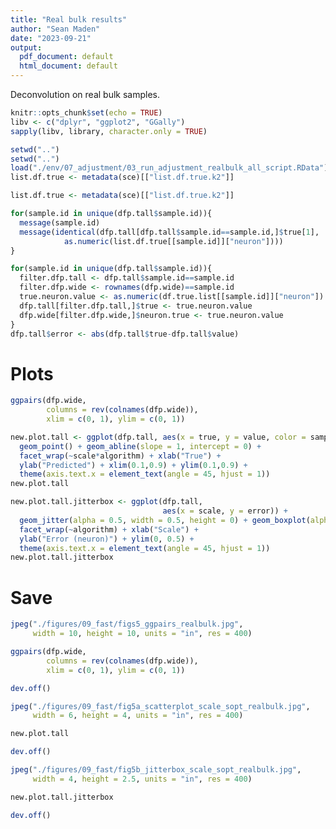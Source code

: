 ```yaml
---
title: "Real bulk results"
author: "Sean Maden"
date: "2023-09-21"
output:
  pdf_document: default
  html_document: default
---
```


Deconvolution on real bulk samples.

```r
knitr::opts_chunk$set(echo = TRUE)
libv <- c("dplyr", "ggplot2", "GGally")
sapply(libv, library, character.only = TRUE)
```

```r
setwd("..")
setwd("..")
load("./env/07_adjustment/03_run_adjustment_realbulk_all_script.RData")
list.df.true <- metadata(sce)[["list.df.true.k2"]]
```

```r
list.df.true <- metadata(sce)[["list.df.true.k2"]]

for(sample.id in unique(dfp.tall$sample.id)){
  message(sample.id)
  message(identical(dfp.tall[dfp.tall$sample.id==sample.id,]$true[1],
            as.numeric(list.df.true[[sample.id]]["neuron"])))
}
```
  
```r
for(sample.id in unique(dfp.tall$sample.id)){
  filter.dfp.tall <- dfp.tall$sample.id==sample.id
  filter.dfp.wide <- rownames(dfp.wide)==sample.id
  true.neuron.value <- as.numeric(df.true.list[[sample.id]]["neuron"])
  dfp.tall[filter.dfp.tall,]$true <- true.neuron.value
  dfp.wide[filter.dfp.wide,]$neuron.true <- true.neuron.value
}
dfp.tall$error <- abs(dfp.tall$true-dfp.tall$value)
```

# Plots

```r
ggpairs(dfp.wide, 
        columns = rev(colnames(dfp.wide)),
        xlim = c(0, 1), ylim = c(0, 1))
```

```r
new.plot.tall <- ggplot(dfp.tall, aes(x = true, y = value, color = sample.id)) + 
  geom_point() + geom_abline(slope = 1, intercept = 0) + 
  facet_wrap(~scale*algorithm) + xlab("True") + 
  ylab("Predicted") + xlim(0.1,0.9) + ylim(0.1,0.9) +
  theme(axis.text.x = element_text(angle = 45, hjust = 1))
new.plot.tall
```

```r
new.plot.tall.jitterbox <- ggplot(dfp.tall, 
                                  aes(x = scale, y = error)) + 
  geom_jitter(alpha = 0.5, width = 0.5, height = 0) + geom_boxplot(alpha = 0, color = "cyan") +
  facet_wrap(~algorithm) + xlab("Scale") + 
  ylab("Error (neuron)") + ylim(0, 0.5) +
  theme(axis.text.x = element_text(angle = 45, hjust = 1))
new.plot.tall.jitterbox
```

# Save

```r
jpeg("./figures/09_fast/figs5_ggpairs_realbulk.jpg", 
     width = 10, height = 10, units = "in", res = 400)

ggpairs(dfp.wide, 
        columns = rev(colnames(dfp.wide)),
        xlim = c(0, 1), ylim = c(0, 1))

dev.off()
```


```r
jpeg("./figures/09_fast/fig5a_scatterplot_scale_sopt_realbulk.jpg", 
     width = 6, height = 4, units = "in", res = 400)

new.plot.tall

dev.off()
```

```r
jpeg("./figures/09_fast/fig5b_jitterbox_scale_sopt_realbulk.jpg", 
     width = 4, height = 2.5, units = "in", res = 400)

new.plot.tall.jitterbox

dev.off()

```

